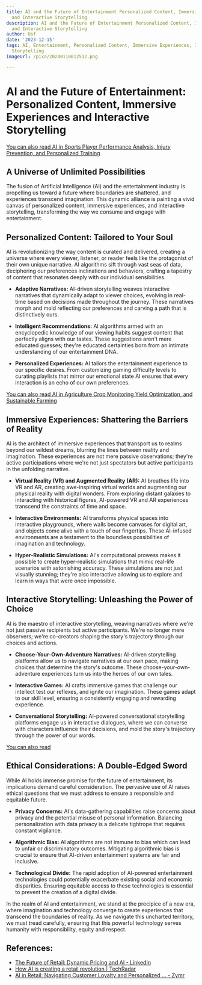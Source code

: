 ```yaml
---
title: AI and the Future of Entertainment Personalized Content, Immersive Experiences,
  and Interactive Storytelling
description: AI and the Future of Entertainment Personalized Content, Immersive Experiences,
  and Interactive Storytelling
author: Usf
date: '2023-12-15'
tags: AI, Entertainment, Personalized Content, Immersive Experiences, Interactive
  Storytelling
imageUrl: /pixa/20240110012512.png

---
```

# AI and  the Future of  Entertainment: Personalized  Content, Immersive Experiences and Interactive Storytelling

[You can also read AI in Sports Player Performance Analysis,  Injury  Prevention, and Personalized Training](AI%20in%20Sports%20Player%20Performance%20Analysis%2C%20Injury%20Prevention%2C%20and%20Personalized%20Training)


## A Universe of Unlimited Possibilities

The fusion of Artificial Intelligence (AI) and the entertainment industry is propelling us toward a future where boundaries are shattered, and experiences transcend imagination. This dynamic alliance is painting a vivid canvas of personalized content, immersive  experiences,  and interactive storytelling, transforming the way we consume and engage with entertainment.

## Personalized Content: Tailored to  Your Soul
AI  is revolutionizing the way content is curated and delivered, creating a universe where every viewer, listener, or reader feels like the protagonist of their own unique narrative. AI algorithms sift through  vast seas of data, deciphering our preferences inclinations and behaviors, crafting a tapestry of content  that resonates deeply with our individual sensibilities.

- **Adaptive Narratives:**  AI-driven storytelling  weaves interactive narratives that dynamically adapt to  viewer choices, evolving in real-time based on decisions  made throughout the journey. These narratives  morph and mold reflecting  our  preferences and carving a path that is distinctively ours.

- **Intelligent Recommendations:** AI algorithms armed with an encyclopedic knowledge of our viewing habits suggest  content that perfectly aligns with our tastes. These suggestions aren't mere educated guesses; they're educated  certainties born  from an  intimate understanding of our  entertainment DNA.

- **Personalized Experiences:** AI tailors the entertainment experience to our specific desires. From  customizing gaming difficulty levels to curating playlists that mirror  our emotional state AI ensures that every interaction is an echo  of  our own  preferences.

[You can  also read AI in Agriculture Crop Monitoring Yield Optimization, and Sustainable  Farming](AI%20in%20Agriculture%20Crop%20Monitoring%2C%20Yield%20Optimization%2C%20and%20Sustainable%20Farming)


## Immersive Experiences: Shattering the Barriers of Reality

AI  is the  architect of immersive  experiences that transport us  to realms beyond our wildest dreams, blurring the lines between reality and  imagination. These experiences are not mere passive observations;  they're active participations  where we're not just spectators but active participants in the unfolding narrative.

- **Virtual Reality (VR) and Augmented Reality (AR):** AI breathes life into  VR and AR, creating awe-inspiring virtual worlds and augmenting our physical reality with digital wonders. From exploring distant galaxies  to interacting with historical figures, AI-powered VR and AR experiences transcend  the constraints of time and space.

- **Interactive Environments:**  AI transforms physical spaces into  interactive playgrounds, where walls become canvases for digital art, and objects come alive with a touch of our fingertips. These AI-infused environments are a  testament to the boundless possibilities of imagination and technology.

- **Hyper-Realistic Simulations:** AI's computational prowess makes it possible to create hyper-realistic simulations  that mimic real-life  scenarios with astonishing  accuracy. These simulations are not just visually stunning; they're also interactive allowing us to explore and learn in ways that  were once impossible.

## Interactive Storytelling: Unleashing the Power of Choice

AI is the maestro of interactive storytelling, weaving  narratives where we're not just passive recipients but  active participants. We're  no longer mere observers; we're co-creators shaping the  story's trajectory through our choices and  actions.

- **Choose-Your-Own-Adventure Narratives:** AI-driven storytelling platforms allow us  to navigate narratives  at  our own pace, making choices that determine the story's outcome. These choose-your-own-adventure experiences turn us into  the heroes of our own tales.

- **Interactive  Games:**  AI crafts immersive games that challenge our intellect test our reflexes, and ignite our imagination. These games  adapt to our skill  level, ensuring a consistently engaging and rewarding experience.

- **Conversational Storytelling:** AI-powered conversational storytelling platforms  engage us in interactive  dialogues, where we can  converse with  characters influence their decisions, and mold the  story's trajectory through  the power of our words.

[You can also read ]()


## Ethical Considerations: A Double-Edged Sword

While AI holds immense promise for the future of entertainment, its implications demand careful consideration. The pervasive use of AI raises ethical questions  that  we must address  to ensure a responsible and equitable future.

-  **Privacy Concerns:** AI's  data-gathering capabilities raise concerns about privacy and the potential misuse of personal information. Balancing personalization with data privacy is a delicate tightrope that requires constant vigilance.

- **Algorithmic Bias:** AI algorithms are not immune to bias which can lead to unfair or discriminatory outcomes. Mitigating algorithmic bias is crucial to ensure that AI-driven entertainment systems are fair and inclusive.

- **Technological  Divide:** The rapid adoption of AI-powered entertainment technologies could potentially exacerbate existing social and economic disparities. Ensuring equitable access to these technologies is essential to prevent the creation of a digital divide.

In the realm of AI and entertainment, we stand at the precipice of a new era, where imagination and  technology converge to create experiences that  transcend the boundaries of reality. As we navigate this uncharted territory, we must  tread carefully, ensuring that this powerful technology serves humanity  with responsibility, equity and respect.

## References:
- [The Future of Retail: Dynamic Pricing and AI - LinkedIn](https://www.linkedin.com/pulse/future-retail-dynamic-pricing-ai-tausif-mulla)
- [How AI is creating a retail revolution | TechRadar](https://www.techradar.com/pro/how-ai-is-creating-a-retail-revolution)
- [AI in Retail: Navigating Customer Loyalty and Personalized ... - Zymr](https://www.zymr.com/blog/ai-in-retail-navigating-customer-loyalty-and-personalized-experiences)
